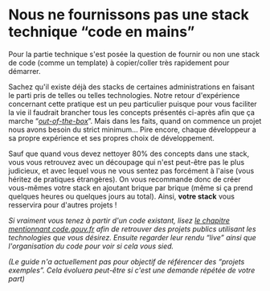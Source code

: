 # Nous ne fournissons pas une stack technique “code en mains”

Pour la partie technique s'est posée la question de fournir ou non une stack de code (comme un template) à copier/coller très rapidement pour démarrer.

Sachez qu'il existe déjà des stacks de certaines administrations en faisant le parti pris de telles ou telles technologies. Notre retour d'expérience concernant cette pratique est un peu particulier puisque pour vous faciliter la vie il faudrait brancher tous les concepts présentés ci-après afin que ça marche “[_out-of-the-box_](https://fr.wiktionary.org/wiki/out_of_the_box)”. Mais dans les faits, quand on commence un projet nous avons besoin du strict minimum… Pire encore, chaque développeur a sa propre expérience et ses propres choix de développement.

Sauf que quand vous devez nettoyer 80% des concepts dans une stack, vous vous retrouvez avec un découpage qui n'est peut-être pas le plus judicieux, et avec lequel vous ne vous sentez pas forcément à l'aise (vous héritez de pratiques étrangères). On vous recommande donc de créer vous-mêmes votre stack en ajoutant brique par brique (même si ça prend quelques heures ou quelques jours au total). Ainsi, **votre stack** vous resservira pour d'autres projets !

_Si vraiment vous tenez à partir d'un code existant, lisez [le chapitre mentionnant code.gouv.fr](#quelle-forge-logicielle-utiliser) afin de retrouver des projets publics utilisant les technologies que vous désirez. Ensuite regarder leur rendu “live” ainsi que l'organisation du code pour voir si cela vous sied._

_(Le guide n'a actuellement pas pour objectif de référencer des “projets exemples”. Cela évoluera peut-être si c'est une demande répétée de votre part)_
